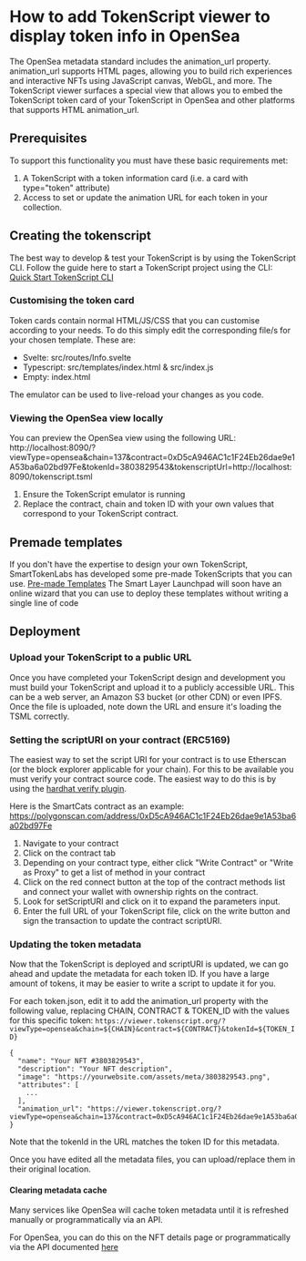 # How to add TokenScript viewer to display token info in OpenSea

The OpenSea metadata standard includes the animation_url property.
animation_url supports HTML pages, allowing you to build rich experiences and interactive NFTs using JavaScript canvas, WebGL, and more.
The TokenScript viewer surfaces a special view that allows you to embed the TokenScript token card of your TokenScript in OpenSea and other platforms that supports HTML animation_url.

## Prerequisites

To support this functionality you must have these basic requirements met:

1. A TokenScript with a token information card (i.e. a card with type="token" attribute)
2. Access to set or update the animation URL for each token in your collection.

## Creating the tokenscript

The best way to develop & test your TokenScript is by using the TokenScript CLI.
Follow the guide here to start a TokenScript project using the CLI: [Quick Start TokenScript CLI](/tokenscript/tokenscript-cli/quick-start-tokenscript-cli)

### Customising the token card

Token cards contain normal HTML/JS/CSS that you can customise according to your needs. To do this simply edit the corresponding file/s for your
chosen template. These are:

- Svelte: src/routes/Info.svelte
- Typescript: src/templates/index.html & src/index.js
- Empty: index.html

The emulator can be used to live-reload your changes as you code.

### Viewing the OpenSea view locally

You can preview the OpenSea view using the following URL:
http://localhost:8090/?viewType=opensea&chain=137&contract=0xD5cA946AC1c1F24Eb26dae9e1A53ba6a02bd97Fe&tokenId=3803829543&tokenscriptUrl=http://localhost:8090/tokenscript.tsml

1. Ensure the TokenScript emulator is running
2. Replace the contract, chain and token ID with your own values that correspond to your TokenScript contract.

## Premade templates

If you don't have the expertise to design your own TokenScript, SmartTokenLabs has developed some pre-made TokenScripts that you can use.
[Pre-made Templates](https://github.com/SmartTokenLabs/TokenScript-Templates)
The Smart Layer Launchpad will soon have an online wizard that you can use to deploy these templates without writing a single line of code

## Deployment

### Upload your TokenScript to a public URL

Once you have completed your TokenScript design and development you must build your TokenScript and upload it to a publicly
accessible URL. This can be a web server, an Amazon S3 bucket (or other CDN) or even IPFS.
Once the file is uploaded, note down the URL and ensure it's loading the TSML correctly.

### Setting the scriptURI on your contract (ERC5169)

The easiest way to set the script URI for your contract is to use Etherscan (or the block explorer applicable for your chain).
For this to be available you must verify your contract source code. The easiest way to do this is by using the
[hardhat verify plugin](https://hardhat.org/hardhat-runner/plugins/nomicfoundation-hardhat-verify).

Here is the SmartCats contract as an example:
https://polygonscan.com/address/0xD5cA946AC1c1F24Eb26dae9e1A53ba6a02bd97Fe

1. Navigate to your contract
2. Click on the contract tab
3. Depending on your contract type, either click "Write Contract" or "Write as Proxy" to get a list of method in your contract
4. Click on the red connect button at the top of the contract methods list and connect your wallet with ownership rights on the contract.
5. Look for setScriptURI and click on it to expand the parameters input.
6. Enter the full URL of your TokenScript file, click on the write button and sign the transaction to update the contract scriptURI.

### Updating the token metadata

Now that the TokenScript is deployed and scriptURI is updated, we can go ahead and update the metadata for each token ID.
If you have a large amount of tokens, it may be easier to write a script to update it for you.

For each token.json, edit it to add the animation_url property with the following value, replacing CHAIN, CONTRACT & TOKEN_ID with the values for this specific token:
`https://viewer.tokenscript.org/?viewType=opensea&chain=${CHAIN}&contract=${CONTRACT}&tokenId=${TOKEN_ID}`

```
{
  "name": "Your NFT #3803829543",
  "description": "Your NFT description",
  "image": "https://yourwebsite.com/assets/meta/3803829543.png",
  "attributes": [
    ...
  ],
  "animation_url": "https://viewer.tokenscript.org/?viewType=opensea&chain=137&contract=0xD5cA946AC1c1F24Eb26dae9e1A53ba6a02bd97Fe&tokenId=3803829543"
}
```
Note that the tokenId in the URL matches the token ID for this metadata.

Once you have edited all the metadata files, you can upload/replace them in their original location.

#### Clearing metadata cache

Many services like OpenSea will cache token metadata until it is refreshed manually or programmatically via an API.

For OpenSea, you can do this on the NFT details page or programmatically via the API documented [here](https://docs.opensea.io/reference/refresh_nft)